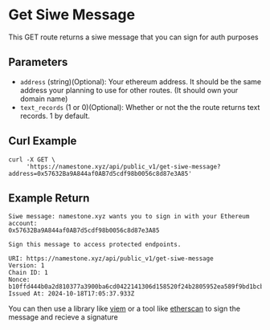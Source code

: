 # Get Siwe Message

This GET route returns a siwe message that you can sign for auth purposes

## Parameters

- `address` (string)(Optional): Your ethereum address. It should be the same address your planning to use for other routes. (It should own your domain name)
- `text_records` (1 or 0)(Optional): Whether or not the the route returns text records. 1 by default.

## Curl Example

```
curl -X GET \
     'https://namestone.xyz/api/public_v1/get-siwe-message?address=0x57632Ba9A844af0AB7d5cdf98b0056c8d87e3A85'

```

## Example Return

```
Siwe message: namestone.xyz wants you to sign in with your Ethereum account:
0x57632Ba9A844af0AB7d5cdf98b0056c8d87e3A85

Sign this message to access protected endpoints.

URI: https://namestone.xyz/api/public_v1/get-siwe-message
Version: 1
Chain ID: 1
Nonce: b10ffd444b0a2d810377a3900ba6cd0422141306d158520f24b2805952ea589f9bd1bcbf2e353a14105830183472de5f
Issued At: 2024-10-18T17:05:37.933Z
```

You can then use a library like [viem](https://viem.sh/docs/actions/wallet/signMessage.html) or a tool like [etherscan](https://etherscan.io/verifiedsignatures#) to sign the message and recieve a signature
